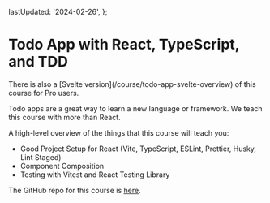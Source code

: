 
  lastUpdated: '2024-02-26',
};

# Todo App with React, TypeScript, and TDD

<Callout>
There is also a [Svelte version](/course/todo-app-svelte-overview) of this course for Pro users.
</Callout>

Todo apps are a great way to learn a new language or framework. We teach this course with more than React.

A high-level overview of the things that this course will teach you:

- Good Project Setup for React (Vite, TypeScript, ESLint, Prettier, Husky, Lint Staged)
- Component Composition
- Testing with Vitest and React Testing Library

The GitHub repo for this course is [here](https://github.com/Frontend-Hire/todo-app-react-tdd-typescript).